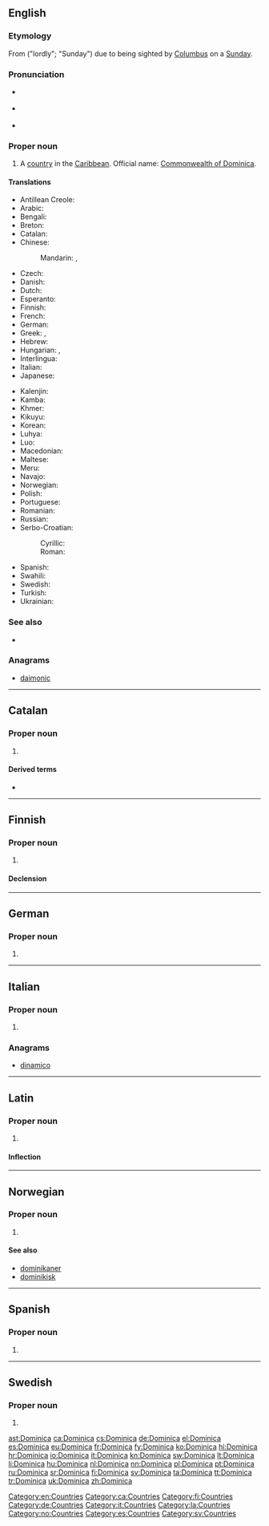 ==English==
{{wikipedia}}

===Etymology===
From {{etyl|la}} {{term|dominica|lang=la}} ("lordly"; "Sunday") due to being sighted by [[Columbus]] on a [[Sunday]].

===Pronunciation===
* {{a|UK}} {{IPA|/dɒm.ɪˈniː.kə/|/dəˈmɪn.ɪ.kə/}}
* {{a|US}} {{IPA|/dəˈmɪn.ɪ.kə/|/dɑ.mɪˈniː.kə/}}
* {{audio|en-us-Dominica.ogg|Audio (US)}}

===Proper noun===
{{en-proper noun}}

# A [[country]] in the [[Caribbean]]. Official name: [[Commonwealth of Dominica]].

====Translations====
{{trans-top|Commonwealth of Dominica}}
* Antillean Creole: {{tø|gcf|Donminik}}
* Arabic: {{t-|ar|دومينيكا|f|tr=duminika|sc=Arab}}
* Bengali: {{t-|bn|ডোমিনিকা}}
* Breton: {{t-|br|Dominica}}
* Catalan: {{t+|ca|Dominica}}
* Chinese:
*: Mandarin: {{t-|cmn|多米尼加|tr=Duōmǐníjiā|sc=Hani}}, {{t-|cmn|多米尼克|tr=Duōmǐníkè|sc=Hani}}
* Czech: {{t+|cs|Dominika|f}}
* Danish: {{t-|da|Dominica}}
* Dutch: {{t+|nl|Dominica}}
* Esperanto: {{t-|eo|Dominiko}}
* Finnish: {{t+|fi|Dominica}}
* French: {{t+|fr|Dominique}}
* German: {{t+|de|Dominica}}
* Greek: {{t+|el|Ντομίνικα|tr=Domínika|sc=Grek}}, {{t-|el|Δομίνικα|tr=Domínika|sc=Grek}}
* Hebrew: {{t+|he|דומיניקה|f|tr=dominiqa|sc=Hebr}}
* Hungarian: {{t+|hu|Dominikai Közösség}}, {{t+|hu|Dominika}}
* Interlingua: {{t-|ia|Dominica}}
* Italian: {{t+|it|Dominica}}
* Japanese: {{t-|ja|ドミニカ|tr=Dominika}}
{{trans-mid}}
* Kalenjin: {{tø|kln|Dominika}}
* Kamba: {{tø|kam|Dominika}}
* Khmer: {{t-|km|ដូមីនីក|tr=do mi nik|sc=Khmr}}
* Kikuyu: {{tø|ki|Dominika}}
* Korean: {{t+|ko|도미니카|tr=Dominika|sc=Kore}}
* Luhya: {{tø|luy|Dominika}}
* Luo: {{tø|luo|Dominika}}
* Macedonian: {{t+|mk|Доминика|f|tr=Domínika}}
* Maltese: {{t-|mt|Dominika}}
* Meru: {{tø|mer|Dominika}}
* Navajo: {{tø|nv|Damóo bikéyah}}
* Norwegian: {{t-|no|Dominica}}
* Polish: {{t+|pl|Dominika}}
* Portuguese: {{t+|pt|Domínica|f}}
* Romanian: {{t-|ro|Dominica|f}}
* Russian: {{t+|ru|Доминика|f|tr=Dominíka}}
* Serbo-Croatian:
*: Cyrillic: {{t-|sh|Доминика|f}}
*: Roman: {{t-|sh|Dominika|f}}
* Spanish: {{t+|es|Dominica|f}}
* Swahili: {{t+|sw|Dominika}}
* Swedish: {{t+|sv|Dominica}}
* Turkish: {{t+|tr|Dominika}}
* Ukrainian: {{t+|uk|Домініка|f|tr=Dominíka|sc=Cyrl}}
{{trans-bottom}}

===See also===
* {{list:countries of North America/en}}

===Anagrams===
* [[daimonic#English|daimonic]]

[[Category:en:Countries]]

----

==Catalan==
{{wikipedia|lang=ca}}

===Proper noun===
{{ca-proper noun|f}}

# {{l/en|Dominica}}

====Derived terms====
* {{l/ca|dominiquès}}

[[Category:ca:Countries]]

----

==Finnish==
{{wikipedia|lang=fi}}

===Proper noun===
{{fi-proper noun}}

# {{l/en|Dominica}}

====Declension====
{{fi-decl-kulkija|Dominic|nopl=1}}

[[Category:fi:Countries]]

----

==German==
{{wikipedia|lang=de}}

===Proper noun===
{{de-proper noun|n}}

# {{l/en|Dominica}}

[[Category:de:Countries]]

----

==Italian==
{{wikipedia|lang=it}}

===Proper noun===
{{it-proper noun|g=f}}

# {{l/en|Dominica}}

===Anagrams===
* [[dinamico#Italian|dinamico]]

[[Category:it:Countries]]

----

==Latin==

===Proper noun===
{{la-proper noun|Dominica|Dominicae|Dominicae|f|first}}

# {{l/en|Dominica}}

====Inflection====
{{la-decl-1st-loc|Dominic}}

[[Category:la:Countries]]

----

==Norwegian==

===Proper noun===
{{no-proper noun}}

# {{l/en|Dominica}}

====See also====
* [[dominikaner]]
* [[dominikisk]]

[[Category:no:Countries]]

----

==Spanish==
{{wikipedia|lang=es}}

===Proper noun===
{{es-proper noun|f}}

# {{l/en|Dominica}}

[[Category:es:Countries]]

----

==Swedish==

===Proper noun===
{{head|sv|proper noun}}

# {{l/en|Dominica}}

[[Category:sv:Countries]]

[[ast:Dominica]]
[[ca:Dominica]]
[[cs:Dominica]]
[[de:Dominica]]
[[el:Dominica]]
[[es:Dominica]]
[[eu:Dominica]]
[[fr:Dominica]]
[[fy:Dominica]]
[[ko:Dominica]]
[[hi:Dominica]]
[[hr:Dominica]]
[[io:Dominica]]
[[it:Dominica]]
[[kn:Dominica]]
[[sw:Dominica]]
[[lt:Dominica]]
[[li:Dominica]]
[[hu:Dominica]]
[[nl:Dominica]]
[[nn:Dominica]]
[[pl:Dominica]]
[[pt:Dominica]]
[[ru:Dominica]]
[[sr:Dominica]]
[[fi:Dominica]]
[[sv:Dominica]]
[[ta:Dominica]]
[[tt:Dominica]]
[[tr:Dominica]]
[[uk:Dominica]]
[[zh:Dominica]]